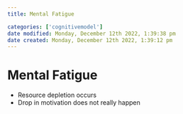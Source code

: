 ```yaml
---
title: Mental Fatigue

categories: ['cognitivemodel']
date modified: Monday, December 12th 2022, 1:39:38 pm
date created: Monday, December 12th 2022, 1:39:12 pm
---
```


# Mental Fatigue

- Resource depletion occurs
- Drop in motivation does not really happen



